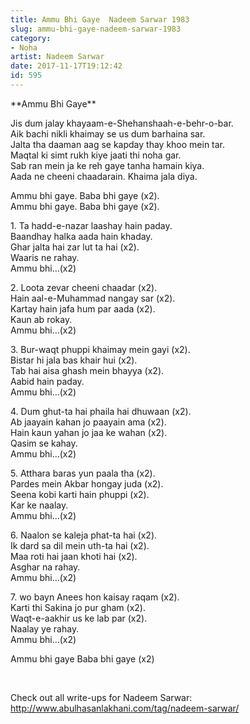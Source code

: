 ```yaml
---
title: Ammu Bhi Gaye  Nadeem Sarwar 1983
slug: ammu-bhi-gaye-nadeem-sarwar-1983
category: 
- Noha
artist: Nadeem Sarwar
date: 2017-11-17T19:12:42
id: 595
---
```


<p>**Ammu Bhi Gaye**</p>
<p>Jis dum jalay khayaam-e-Shehanshaah-e-behr-o-bar.<br />
Aik bachi nikli khaimay se us dum barhaina sar.<br />
Jalta tha daaman aag se kapday thay khoo mein tar.<br />
Maqtal ki simt rukh kiye jaati thi noha gar.<br />
Sab ran mein ja ke reh gaye tanha hamain kiya.<br />
Aada ne cheeni chaadarain. Khaima jala diya.</p>
<p>Ammu bhi gaye. Baba bhi gaye (x2).<br />
Ammu bhi gaye. Baba bhi gaye (x2).</p>
<p>1. Ta hadd-e-nazar laashay hain paday.<br />
Baandhay halka aada hain khaday.<br />
Ghar jalta hai zar lut ta hai (x2).<br />
Waaris ne rahay.<br />
Ammu bhi…(x2)</p>
<p>2. Loota zevar cheeni chaadar (x2).<br />
Hain aal-e-Muhammad nangay sar (x2).<br />
Kartay hain jafa hum par aada (x2).<br />
Kaun ab rokay.<br />
Ammu bhi…(x2)</p>
<p>3. Bur-waqt phuppi khaimay mein gayi (x2).<br />
Bistar hi jala bas khair hui (x2).<br />
Tab hai aisa ghash mein bhayya (x2).<br />
Aabid hain paday.<br />
Ammu bhi…(x2)</p>
<p>4. Dum ghut-ta hai phaila hai dhuwaan (x2).<br />
Ab jaayain kahan jo paayain ama (x2).<br />
Hain kaun yahan jo jaa ke wahan (x2).<br />
Qasim se kahay.<br />
Ammu bhi…(x2)</p>
<p>5. Atthara baras yun paala tha (x2).<br />
Pardes mein Akbar hongay juda (x2).<br />
Seena kobi karti hain phuppi (x2).<br />
Kar ke naalay.<br />
Ammu bhi…(x2)</p>
<p>6. Naalon se kaleja phat-ta hai (x2).<br />
Ik dard sa dil mein uth-ta hai (x2).<br />
Maa roti hai jaan khoti hai (x2).<br />
Asghar na rahay.<br />
Ammu bhi…(x2)</p>
<p>7. wo bayn Anees hon kaisay raqam (x2).<br />
Karti thi Sakina jo pur gham (x2).<br />
Waqt-e-aakhir us ke lab par (x2).<br />
Naalay ye rahay.<br />
Ammu bhi…(x2)</p>
<p>Ammu bhi gaye Baba bhi gaye (x2)</p>
<p> </p>
<p>Check out all write-ups for Nadeem Sarwar:<br />
<a href="http://www.abulhasanlakhani.com/tag/nadeem-sarwar/">http://www.abulhasanlakhani.com/tag/nadeem-sarwar/</a></p>